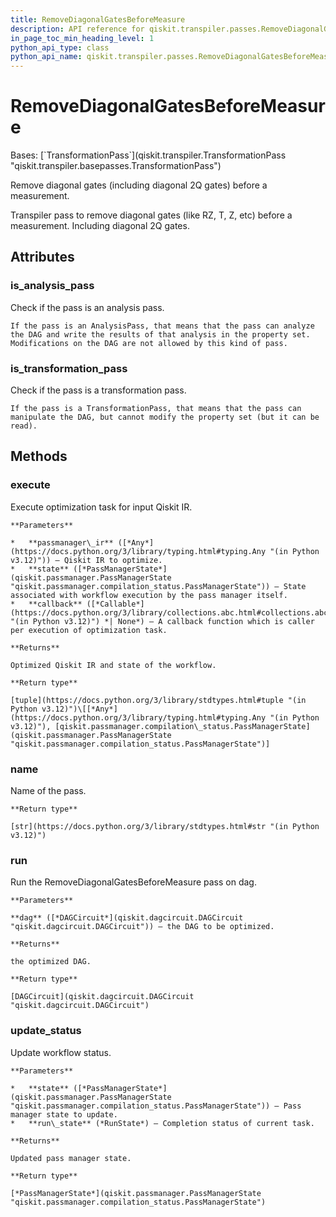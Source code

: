 ```yaml
---
title: RemoveDiagonalGatesBeforeMeasure
description: API reference for qiskit.transpiler.passes.RemoveDiagonalGatesBeforeMeasure
in_page_toc_min_heading_level: 1
python_api_type: class
python_api_name: qiskit.transpiler.passes.RemoveDiagonalGatesBeforeMeasure
---
```


# RemoveDiagonalGatesBeforeMeasure

<Class id="qiskit.transpiler.passes.RemoveDiagonalGatesBeforeMeasure" github="https://github.com/qiskit/qiskit/tree/stable/0.45/qiskit/transpiler/passes/optimization/remove_diagonal_gates_before_measure.py" signature="qiskit.transpiler.passes.RemoveDiagonalGatesBeforeMeasure(*args, **kwargs)">
  Bases: [`TransformationPass`](qiskit.transpiler.TransformationPass "qiskit.transpiler.basepasses.TransformationPass")

  Remove diagonal gates (including diagonal 2Q gates) before a measurement.

  Transpiler pass to remove diagonal gates (like RZ, T, Z, etc) before a measurement. Including diagonal 2Q gates.

  ## Attributes

  ### is\_analysis\_pass

  <Attribute id="qiskit.transpiler.passes.RemoveDiagonalGatesBeforeMeasure.is_analysis_pass" name="is_analysis_pass">
    Check if the pass is an analysis pass.

    If the pass is an AnalysisPass, that means that the pass can analyze the DAG and write the results of that analysis in the property set. Modifications on the DAG are not allowed by this kind of pass.
  </Attribute>

  ### is\_transformation\_pass

  <Attribute id="qiskit.transpiler.passes.RemoveDiagonalGatesBeforeMeasure.is_transformation_pass" name="is_transformation_pass">
    Check if the pass is a transformation pass.

    If the pass is a TransformationPass, that means that the pass can manipulate the DAG, but cannot modify the property set (but it can be read).
  </Attribute>

  ## Methods

  ### execute

  <Function id="qiskit.transpiler.passes.RemoveDiagonalGatesBeforeMeasure.execute" name="execute" signature="execute(passmanager_ir, state, callback=None)">
    Execute optimization task for input Qiskit IR.

    **Parameters**

    *   **passmanager\_ir** ([*Any*](https://docs.python.org/3/library/typing.html#typing.Any "(in Python v3.12)")) – Qiskit IR to optimize.
    *   **state** ([*PassManagerState*](qiskit.passmanager.PassManagerState "qiskit.passmanager.compilation_status.PassManagerState")) – State associated with workflow execution by the pass manager itself.
    *   **callback** ([*Callable*](https://docs.python.org/3/library/collections.abc.html#collections.abc.Callable "(in Python v3.12)") *| None*) – A callback function which is caller per execution of optimization task.

    **Returns**

    Optimized Qiskit IR and state of the workflow.

    **Return type**

    [tuple](https://docs.python.org/3/library/stdtypes.html#tuple "(in Python v3.12)")\[[*Any*](https://docs.python.org/3/library/typing.html#typing.Any "(in Python v3.12)"), [qiskit.passmanager.compilation\_status.PassManagerState](qiskit.passmanager.PassManagerState "qiskit.passmanager.compilation_status.PassManagerState")]
  </Function>

  ### name

  <Function id="qiskit.transpiler.passes.RemoveDiagonalGatesBeforeMeasure.name" name="name" signature="name()">
    Name of the pass.

    **Return type**

    [str](https://docs.python.org/3/library/stdtypes.html#str "(in Python v3.12)")
  </Function>

  ### run

  <Function id="qiskit.transpiler.passes.RemoveDiagonalGatesBeforeMeasure.run" name="run" signature="run(dag)">
    Run the RemoveDiagonalGatesBeforeMeasure pass on dag.

    **Parameters**

    **dag** ([*DAGCircuit*](qiskit.dagcircuit.DAGCircuit "qiskit.dagcircuit.DAGCircuit")) – the DAG to be optimized.

    **Returns**

    the optimized DAG.

    **Return type**

    [DAGCircuit](qiskit.dagcircuit.DAGCircuit "qiskit.dagcircuit.DAGCircuit")
  </Function>

  ### update\_status

  <Function id="qiskit.transpiler.passes.RemoveDiagonalGatesBeforeMeasure.update_status" name="update_status" signature="update_status(state, run_state)">
    Update workflow status.

    **Parameters**

    *   **state** ([*PassManagerState*](qiskit.passmanager.PassManagerState "qiskit.passmanager.compilation_status.PassManagerState")) – Pass manager state to update.
    *   **run\_state** (*RunState*) – Completion status of current task.

    **Returns**

    Updated pass manager state.

    **Return type**

    [*PassManagerState*](qiskit.passmanager.PassManagerState "qiskit.passmanager.compilation_status.PassManagerState")
  </Function>
</Class>

